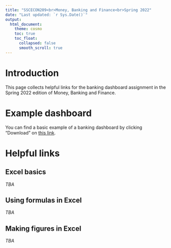 ```yaml
---
title: "SSCECON209<br>Money, Banking and Finance<br>Spring 2022"
date: "Last updated: `r Sys.Date()`"
output: 
  html_document:
    theme: cosmo
    toc: true
    toc_float:
      collapsed: false
      smooth_scroll: true
---
```


# Introduction

This page collects helpful links for the banking dashboard assignment in the Spring 2022 edition of Money, Banking and Finance.

# Example dashboard

You can find a basic example of a banking dashboard by clicking "Download" on [this link](https://github.com/ucrdatacenter/projects/blob/main/SSCECON209/2022h1/example%20dashboard.xlsx).

# Helpful links

## Excel basics

_TBA_

## Using formulas in Excel

_TBA_

## Making figures in Excel

_TBA_

